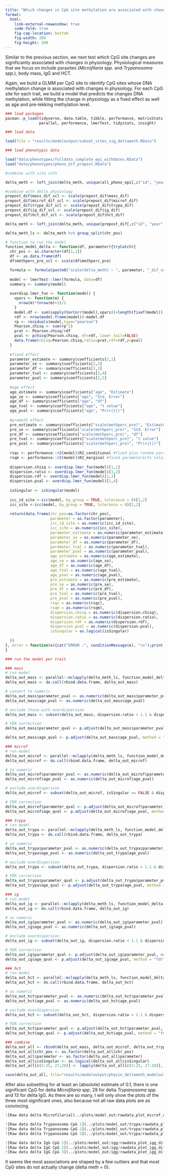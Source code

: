 ```yaml
---
title: "Which changes in CpG site methylation are associated with changes in physiology?"
format: 
  html:
    link-external-newwindow: true
    code-fold: true
    fig-cap-location: bottom
    fig-width: 200
    fig-height: 200
---
```


Similar to the previous section, we next test  which CpG site changes are significantly associated with changes in physiology. Physiological measures that we focus on include parasites (*Microfilaria spp.* and *Trypanosoma spp.*), body mass, IgG and HCT. 

Again, we build a GLMM per CpG site to identify CpG sites whose DNA methylation change is associated with changes in physiology. For each CpG site for each trait, we build a model that predicts the changes DNA methylation, while fitting the change in physiology as a fixed effect as well as age and pre-lekking methylation level.

```r

### load packages
pacman::p_load(tidyverse, data.table, tibble, performance, matrixStats, 
               parallel, performance, lmerTest, tidystats, insight)

### load data

load(file = "results/modeloutput/subset_sites_sig_deltameth.RData")

### load phenotypic data

load("data/phenotypes/fulldata_complete_epi_withdates.RData")
load("data/phenotypes/pheno_dif_prepost.RData")

#combine with site info

delta_meth <- left_join(delta_meth, unique(all_pheno_epi[,c("id", "year", "site", "Core")], by = c("id", "year")))

#combine with delta physiology
prepost_dif$mass_dif_scl <- scale(prepost_dif$mass_dif)
prepost_dif$microf_dif_scl <- scale(prepost_dif$microf_dif)
prepost_dif$trypa_dif_scl <- scale(prepost_dif$trypa_dif)
prepost_dif$ig_dif_scl <- scale(prepost_dif$ig_dif)
prepost_dif$hct_dif_scl <- scale(prepost_dif$hct_dif)

delta_meth <- left_join(delta_meth, unique(prepost_dif[,c("id", "year", "mass_dif_scl", "microf_dif_scl", "trypa_dif_scl", "ig_dif_scl", "hct_dif_scl")], by = c("id", "year")))

delta_meth_ls <- delta_meth %>% group_split(chr_pos)

# function to run the model
function_model_delta <- function(df, parameter){tryCatch({
  chr_pos <- as.character(df[1,1])
  df <- as.data.frame(df)
  df$methperc_pre_scl <- scale(df$methperc_pre)

  formula <- formula(paste0("scale(delta_meth) ~ ", parameter, "_dif_scl + age + scale(methperc_pre) + (1|site/id) "))
  
  model <- lmerTest::lmer(formula, data=df)
  summary <- summary(model)
  
  overdisp.lmer_fun <- function(model) {
    vpars <- function(m) {
      nrow(m)*(nrow(m)+1)/2
    }
    model.df <- sum(sapply(VarCorr(model),vpars))+length(fixef(model))
    rdf <- nrow(model.frame(model))-model.df
    rp <- residuals(model,type="pearson")
    Pearson.chisq <- sum(rp^2)
    prat <- Pearson.chisq/rdf
    pval <- pchisq(Pearson.chisq, df=rdf, lower.tail=FALSE)
    data.frame(chisq=Pearson.chisq,ratio=prat,rdf=rdf,p=pval)
  }
  
  #fixed effect
  parameter_estimate <- summary$coefficients[2,1]
  parameter_se <- summary$coefficients[2,2]
  parameter_df <- summary$coefficients[2,3]
  parameter_tval <- summary$coefficients[2,4]
  parameter_pval <- summary$coefficients[2,5]
  
  #age effect
  age_estimate <- summary$coefficients["age", "Estimate"]
  age_se <- summary$coefficients["age", "Std. Error"]
  age_df <- summary$coefficients["age", "df"]
  age_tval <- summary$coefficients["age", "t value"]
  age_pval <- summary$coefficients["age", "Pr(>|t|)"]
  
  #premeth effect
  pre_estimate <- summary$coefficients["scale(methperc_pre)", "Estimate"]
  pre_se <- summary$coefficients["scale(methperc_pre)", "Std. Error"]
  pre_df <- summary$coefficients["scale(methperc_pre)", "df"]
  pre_tval <- summary$coefficients["scale(methperc_pre)", "t value"]
  pre_pval <- summary$coefficients["scale(methperc_pre)", "Pr(>|t|)"]
  
  rsqc <- performance::r2(model)$R2_conditional #fixed plus random parameterects relative to overall variance
  rsqm <- performance::r2(model)$R2_marginal #fixed parameterects relative to overall variance
  
  dispersion.chisq <- overdisp.lmer_fun(model)[1,1]
  dispersion.ratio <- overdisp.lmer_fun(model)[1,2]
  dispersion.rdf <- overdisp.lmer_fun(model)[1,3]
  dispersion.pval <- overdisp.lmer_fun(model)[1,4]
  
  isSingular <- isSingular(model)
  
  icc_id_site <-icc(model, by_group = TRUE, tolerance = 0)[1,2]
  icc_site <-icc(model, by_group = TRUE, tolerance = 0)[2,2]
  
  return(data.frame(chr_pos=as.factor(chr_pos),
                    parameter = as.factor(parameter),
                    icc_id_site = as.numeric(icc_id_site),
                    icc_site = as.numeric(icc_site),
                    parameter_estimate = as.numeric(parameter_estimate),
                    parameter_se = as.numeric(parameter_se),
                    parameter_df = as.numeric(parameter_df),
                    parameter_tval = as.numeric(parameter_tval),
                    parameter_pval = as.numeric(parameter_pval),
                    age_estimate = as.numeric(age_estimate),
                    age_se = as.numeric(age_se),
                    age_df = as.numeric(age_df),
                    age_tval = as.numeric(age_tval),
                    age_pval = as.numeric(age_pval),
                    pre_estimate = as.numeric(pre_estimate),
                    pre_se = as.numeric(pre_se),
                    pre_df = as.numeric(pre_df),
                    pre_tval = as.numeric(pre_tval),
                    pre_pval = as.numeric(pre_pval),
                    rsqc = as.numeric(rsqc),
                    rsqm = as.numeric(rsqm),
                    dispersion.chisq = as.numeric(dispersion.chisq),
                    dispersion.ratio = as.numeric(dispersion.ratio),
                    dispersion.rdf = as.numeric(dispersion.rdf),
                    dispersion.pval = as.numeric(dispersion.pval),
                    isSingular = as.logical(isSingular)
                    
  ))
}, error = function(e){cat("ERROR :", conditionMessage(e), "\n");print(chr_pos)})
}

### run the model per trait

### mass
# run model
delta_out_mass <- parallel::mclapply(delta_meth_ls, function_model_delta, parameter="mass",mc.cores=12)
delta_out_mass <- do.call(rbind.data.frame, delta_out_mass)

# convert to numeric
delta_out_mass$parameter_pval <- as.numeric(delta_out_mass$parameter_pval)
delta_out_mass$age_pval <- as.numeric(delta_out_mass$age_pval)

# exclude those with overdispersion
delta_out_mass <- subset(delta_out_mass, dispersion.ratio < 1.1 & dispersion.pval > 0.05)

# FDR correction
delta_out_mass$parameter_qval <- p.adjust(delta_out_mass$parameter_pval, method = "fdr", n = nrow(delta_out_mass))

delta_out_mass$age_qval <- p.adjust(delta_out_mass$age_pval, method = "fdr", n = nrow(delta_out_mass))

### microf
# run model
delta_out_microf <- parallel::mclapply(delta_meth_ls, function_model_delta, parameter="microf",mc.cores=12)
delta_out_microf <- do.call(rbind.data.frame, delta_out_microf)

# to numeric
delta_out_microf$parameter_pval <- as.numeric(delta_out_microf$parameter_pval)
delta_out_microf$age_pval <- as.numeric(delta_out_microf$age_pval)

# exclude overdispersion
delta_out_microf <- subset(delta_out_microf, isSingular == FALSE & dispersion.ratio < 1.1 & dispersion.pval > 0.05)

# FDR correction
delta_out_microf$parameter_qval <- p.adjust(delta_out_microf$parameter_pval, method = "fdr", n = nrow(delta_out_microf))
delta_out_microf$age_qval <- p.adjust(delta_out_microf$age_pval, method = "fdr", n = nrow(delta_out_microf))

### trypa
# run model
delta_out_trypa <- parallel::mclapply(delta_meth_ls, function_model_delta, parameter="trypa",mc.cores=12)
delta_out_trypa <- do.call(rbind.data.frame, delta_out_trypa)

# as numeric
delta_out_trypa$parameter_pval <- as.numeric(delta_out_trypa$parameter_pval)
delta_out_trypa$age_pval <- as.numeric(delta_out_trypa$age_pval)

# exclude overdispersion
delta_out_trypa <- subset(delta_out_trypa, dispersion.ratio < 1.1 & dispersion.pval > 0.05)

# FDR correction
delta_out_trypa$parameter_qval <- p.adjust(delta_out_trypa$parameter_pval, method = "fdr", n = nrow(delta_out_trypa))
delta_out_trypa$age_qval <- p.adjust(delta_out_trypa$age_pval, method = "fdr", n = nrow(delta_out_trypa))

### ig
# run model
delta_out_ig <- parallel::mclapply(delta_meth_ls, function_model_delta, parameter="ig",mc.cores=12)
delta_out_ig <- do.call(rbind.data.frame, delta_out_ig)

# as numeric
delta_out_ig$parameter_pval <- as.numeric(delta_out_ig$parameter_pval)
delta_out_ig$age_pval <- as.numeric(delta_out_ig$age_pval)

# exclude overdispersion
delta_out_ig <- subset(delta_out_ig, dispersion.ratio < 1.1 & dispersion.pval > 0.05)

# FDR correction
delta_out_ig$parameter_qval <- p.adjust(delta_out_ig$parameter_pval, method = "fdr", n = nrow(delta_out_ig))
delta_out_ig$age_qval <- p.adjust(delta_out_ig$age_pval, method = "fdr", n = nrow(delta_out_ig))

### hct
# run model
delta_out_hct <- parallel::mclapply(delta_meth_ls, function_model_delta, parameter="hct",mc.cores=12)
delta_out_hct <- do.call(rbind.data.frame, delta_out_hct)

# as numeric
delta_out_hct$parameter_pval <- as.numeric(delta_out_hct$parameter_pval)
delta_out_hct$age_pval <- as.numeric(delta_out_hct$age_pval)

# exclude overdispersion
delta_out_hct <- subset(delta_out_hct, dispersion.ratio < 1.1 & dispersion.pval > 0.05)

# FDR correction
delta_out_hct$parameter_qval <- p.adjust(delta_out_hct$parameter_pval, method = "fdr", n = nrow(delta_out_hct))
delta_out_hct$age_qval <- p.adjust(delta_out_hct$age_pval, method = "fdr", n = nrow(delta_out_hct))

### combine
delta_out_all <- rbind(delta_out_mass, delta_out_microf, delta_out_trypa, delta_out_ig, delta_out_hct)
delta_out_all$chr_pos <- as.factor(delta_out_all$chr_pos)
delta_out_all$parameter <- as.factor(delta_out_all$parameter)
delta_out_all$isSingular <- as.logical(delta_out_all$isSingular)
delta_out_all[c(3:25, 27,28)] <- lapply(delta_out_all[c(3:25, 27:28)], as.numeric)

save(delta_out_all, file="results/modeloutput/physio_deltameth_modeloutput_filtered.RData")

```

After also subsetting for at least an (absolute) estimate of 0.1, there is one significant CpG for delta *Microfilaria spp*, 29 for delta *Trypanosoma spp.* and 13 for delta IgG. As there are so many, I will only show the plots of the three most significant ones, also because not all raw data plots are as convincing. 

```r
![Raw data delta Microfilaria](../plots/model_out/rawdata_plot_microf_dif_cpg_1.png)

![Raw data delta Trypanosoma CpG 1](../plots/model_out/trypa/rawdata_plot_trypa_dif_cpg_1.png)
![Raw data delta Trypanosoma CpG 2](../plots/model_out/trypa/rawdata_plot_trypa_dif_cpg_2.png)
![Raw data delta Trypanosoma CpG 3](../plots/model_out/trypa/rawdata_plot_trypa_dif_cpg_3.png)

![Raw data delta IgG CpG 1](../plots/model_out/igg/rawdata_plot_igg_dif_cpg_1.png)
![Raw data delta IgG CpG 2](../plots/model_out/igg/rawdata_plot_igg_dif_cpg_2.png)
![Raw data delta IgG CpG 3](../plots/model_out/igg/rawdata_plot_igg_dif_cpg_3.png)

```

It seems like most associations are shaped by a few outliers and that most CpG sites do not actually change (delta meth = 0).